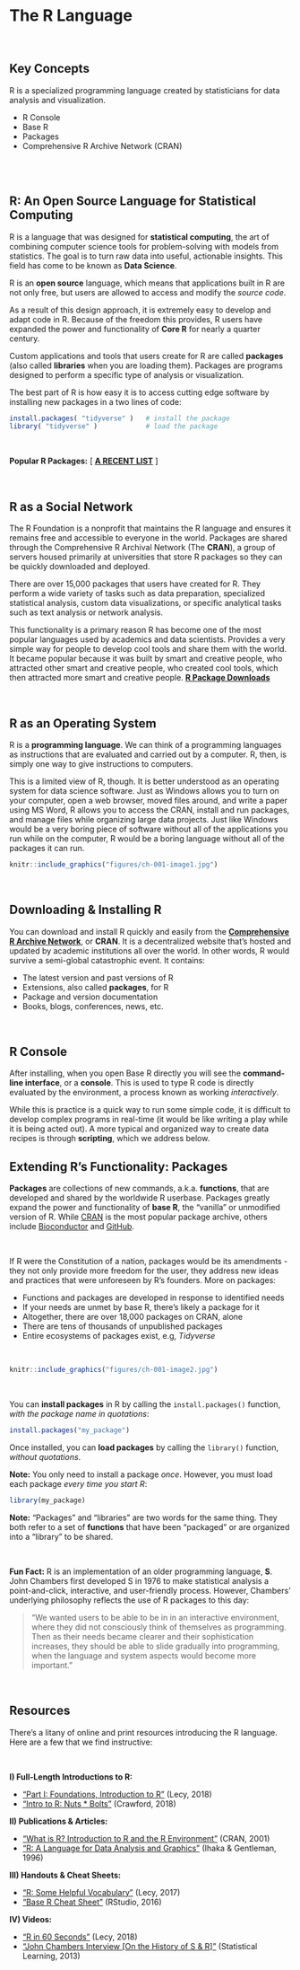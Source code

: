 # The **R** Language


<br>










<div class="tip">

## Key Concepts

R is a specialized programming language created by statisticians for data analysis and visualization. 

* R Console
* Base R 
* Packages
* Comprehensive R Archive Network (CRAN)

<br>
<br>

</div>






## R: An Open Source Language for Statistical Computing

R is a language that was designed for **statistical computing**, the art of combining computer science tools for problem-solving with models from statistics. The goal is to turn raw data into useful, actionable insights. This field has come to be known as **Data Science**. 


R is an **open source** language, which means that applications built in R are not only free, but users are allowed to access and modify the *source code*. 

As a result of this design approach, it is extremely easy to develop and adapt code in R. Because of the freedom this provides, R users have expanded the power and functionality of **Core R** for nearly a quarter century. 

Custom applications and tools that users create for R are called **packages** (also called **libraries** when you are loading them). Packages are programs designed to perform a specific type of analysis or visualization. 

The best part of R is how easy it is to access cutting edge software by installing new packages in a two lines of code:

```r
install.packages( "tidyverse" )   # install the package
library( "tidyverse" )            # load the package
```

<br>

**Popular R Packages:**  [ [**A RECENT LIST**](https://support.rstudio.com/hc/en-us/articles/201057987-Quick-list-of-useful-R-packages) ]

<br>

## R as a Social Network

The R Foundation is a nonprofit that maintains the R language and ensures it remains free and accessible to everyone in the world. Packages are shared through the Comprehensive R Archival Network (The **CRAN**), a group of servers housed primarily at universities that store R packages so they can be quickly downloaded and deployed. 

There are over 15,000 packages that users have created for R. They perform a wide variety of tasks such as data preparation, specialized statistical analysis, custom data visualizations, or specific analytical tasks such as text analysis or network analysis.

This functionality is a primary reason R has become one of the most popular languages used by academics and data scientists. Provides a very simple way for people to develop cool tools and share them with the world. It became popular because it was built by smart and creative people, who attracted other smart and creative people, who created cool tools, which then attracted more smart and creative people. 
[**R Package Downloads**](http://gallery.shinyapps.io/087-crandash)




<br>

## R as an Operating System

R is a **programming language**. We can think of a programming languages as instructions that are evaluated and carried out by a computer. R, then, is simply one way to give instructions to computers.

This is a limited view of R, though. It is better understood as an operating system for data science software. Just as Windows allows you to turn on your computer, open a web browser, moved files around, and write a paper using MS Word, R allows you to access the CRAN, install and run packages, and manage files while organizing large data projects. Just like Windows would be a very boring piece of software without all of the applications you run while on the computer, R would be a boring language without all of the packages it can run. 


```r

knitr::include_graphics("figures/ch-001-image1.jpg")

```


<br>






## Downloading & Installing R

You can download and install R quickly and easily from the [**Comprehensive R Archive Network**](https://cran.r-project.org/), or **CRAN**. It is a decentralized website that's hosted and updated by academic institutions all over the world. In other words, R would survive a semi-global catastrophic event. It contains:

* The latest version and past versions of R
* Extensions, also called **packages**, for R
* Package and version documentation
* Books, blogs, conferences, news, etc.

<br>


## R Console

After installing, when you open Base R directly you will see the **command-line interface**, or a **console**. This is used to type R code is directly evaluated by the environment, a process known as working *interactively*. 

While this is practice is a quick way to run some simple code, it is difficult to develop complex programs in real-time (it would be like writing a play while it is being acted out). A more typical and organized way to create data recipes is through **scripting**, which we address below.


## Extending R's Functionality: Packages

**Packages** are collections of new commands, a.k.a. **functions**, that are developed and shared by the worldwide R userbase. Packages greatly expand the power and functionality of **base R**, the "vanilla" or unmodified version of R. While [CRAN](https://cran.r-project.org/) is the most popular package archive, others include [Bioconductor](http://www.bioconductor.org/) and [GitHub](https://cran.r-project.org/web/packages/githubinstall/vignettes/githubinstall.html).

<br>

If R were the Constitution of a nation, packages would be its amendments - they not only provide more freedom for the user, they address new ideas and practices that were unforeseen by R's founders. More on packages:

* Functions and packages are developed in response to identified needs
* If your needs are unmet by base R, there's likely a package for it
* Altogether, there are over 18,000 packages on CRAN, alone 
* There are tens of thousands of unpublished packages
* Entire ecosystems of packages exist, e.g, *Tidyverse*


<br>

```r

knitr::include_graphics("figures/ch-001-image2.jpg")

```

<br>

You can **install packages** in R by calling the `install.packages()` function, *with the package name in quotations*: 

```r

install.packages("my_package")

```


Once installed, you can **load packages** by calling the `library()` function, *without quotations*.

**Note:** You only need to install a package *once*. However, you must load each package *every time you start R*:

```r

library(my_package)

```


**Note:** "Packages" and "libraries" are two words for the same thing. They both refer to a set of **functions** that have been "packaged" or are organized into a "library" to be shared. 

<br>


<div class="note">

**Fun Fact:** R is an implementation of an older programming language, **S**. John Chambers first developed S in 1976 to make statistical analysis a point-and-click, interactive, and user-friendly process. However, Chambers' underlying philosophy reflects the use of R packages to this day:

> “We wanted users to be able to be in in an interactive environment, where they did not consciously think of themselves as programming. Then as their needs became clearer and their sophistication increases, they should be able to slide gradually into programming, when the language and system aspects would become more important.”

</div>

<br>



## Resources

There's a litany of online and print resources introducing the R language. Here are a few that we find instructive:

<br>

**I) Full-Length Introductions to R:**

* ["Part I: Foundations, Introduction to R"](http://ds4ps.org/dp4ss-textbook/ch-000-introduction-to-r) (Lecy, 2018)
* ["Intro to R: Nuts * Bolts"](https://rpubs.com/jamisoncrawford/nutsandbolts) (Crawford, 2018)

**II) Publications & Articles:**

* ["What is R? Introduction to R and the R Environment"](https://www.r-project.org/about.html) (CRAN, 2001)
* ["R: A Language for Data Analysis and Graphics"](https://www.tandfonline.com/doi/abs/10.1080/10618600.1996.10474713) (Ihaka & Gentleman, 1996)

**III) Handouts & Cheat Sheets:**

* ["R: Some Helpful Vocabulary"](https://github.com/DS4PS/dp4ss-textbook/raw/master/resources/ch-001_handout1_r_vocabulary.pdf) (Lecy, 2017)
* ["Base R Cheat Sheet"](https://www.rstudio.com/wp-content/uploads/2016/05/base-r.pdf) (RStudio, 2016)

**IV) Videos:**

* ["R in 60 Seconds"](https://player.vimeo.com/video/180644880) (Lecy, 2018)
* ["John Chambers Interview [On the History of S & R]"](https://www.youtube.com/watch?time_continue=135&v=jk9S3RTAl38) (Statistical Learning, 2013)

<br>
